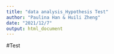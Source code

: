 ```yaml
---
title: "data analysis_Hypothesis Test"
author: "Paulina Han & Huili Zheng"
date: "2021/12/7"
output: html_document
---
```


#Test